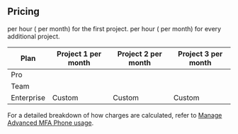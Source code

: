 ## Pricing

<Price price="0.1027" /> per hour (<Price price="75" /> per month) for the first project. <Price price="0.0137" /> per
hour (<Price price="10" /> per month) for every additional project.

| Plan       | Project 1 per month  | Project 2 per month  | Project 3 per month  |
| ---------- | -------------------- | -------------------- | -------------------- |
| Pro        | <Price price="75" /> | <Price price="10" /> | <Price price="10" /> |
| Team       | <Price price="75" /> | <Price price="10" /> | <Price price="10" /> |
| Enterprise | Custom               | Custom               | Custom               |

For a detailed breakdown of how charges are calculated, refer to [Manage Advanced MFA Phone usage](/docs/guides/platform/manage-your-usage/advanced-mfa-phone).
